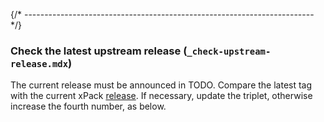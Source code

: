 
{/* ------------------------------------------------------------------------ */}

### Check the latest upstream release (`_check-upstream-release.mdx`)

The current release must be announced in
TODO.
Compare the latest tag with the current xPack
[release](https://github.com/xpack-dev-tools/qemu-riscv-xpack/releases).
If necessary, update the triplet, otherwise increase the fourth number,
as below.
